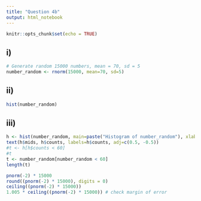 ```yaml
---
title: "Question 4b"
output: html_notebook
---
```


```r
knitr::opts_chunk$set(echo = TRUE)
```

## i)

```r
# Generate random 15000 numbers, mean = 70, sd = 5
number_random <- rnorm(15000, mean=70, sd=5)
```

## ii)

```r
hist(number_random)
```

## iii)

```r
h <- hist(number_random, main=paste("Histogram of number_random"), xlab="Number")
text(h$mids, h$counts, labels=h$counts, adj=c(0.5, -0.5))
#t <- h[h$counts < 60]
#t
t <- number_random[number_random < 60]
length(t)
```

```r
pnorm(-2) * 15000
round((pnorm(-2) * 15000), digits = 0)
ceiling((pnorm(-2) * 15000))
1.005 * ceiling((pnorm(-2) * 15000)) # check margin of error
```
